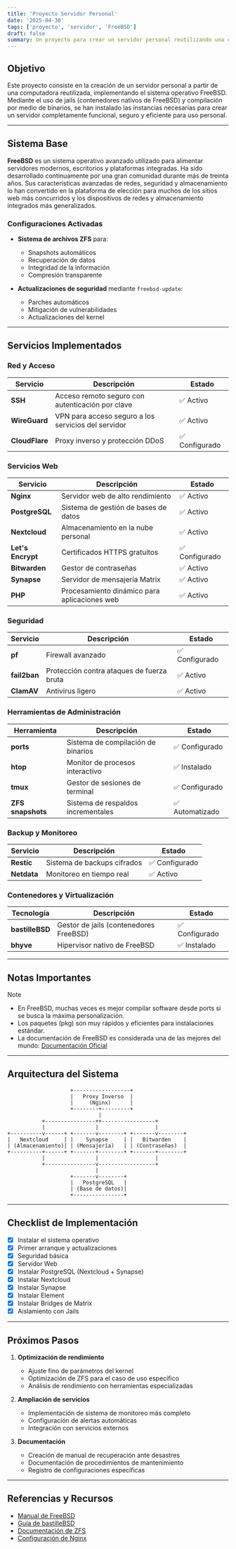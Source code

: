 ```yaml
---
title: 'Proyecto Servidor Personal'
date: '2025-04-30'
tags: ['proyecto', 'servidor', 'FreeBSD']
draft: false
summary: Un proyecto para crear un servidor personal reutilizando una computadora con FreeBSD, utilizando jails y binarios para una instalación segura y eficiente.
---
```


## Objetivo

Este proyecto consiste en la creación de un servidor personal a partir de una computadora reutilizada, implementando el sistema operativo FreeBSD. Mediante el uso de jails (contenedores nativos de FreeBSD) y compilación por medio de binarios, se han instalado las instancias necesarias para crear un servidor completamente funcional, seguro y eficiente para uso personal.

---

## Sistema Base

**FreeBSD** es un sistema operativo avanzado utilizado para alimentar servidores modernos, escritorios y plataformas integradas. Ha sido desarrollado continuamente por una gran comunidad durante más de treinta años. Sus características avanzadas de redes, seguridad y almacenamiento lo han convertido en la plataforma de elección para muchos de los sitios web más concurridos y los dispositivos de redes y almacenamiento integrados más generalizados.

### Configuraciones Activadas

- **Sistema de archivos ZFS** para:
  - Snapshots automáticos
  - Recuperación de datos
  - Integridad de la información
  - Compresión transparente

- **Actualizaciones de seguridad** mediante `freebsd-update`:
  - Parches automáticos
  - Mitigación de vulnerabilidades
  - Actualizaciones del kernel

---

## Servicios Implementados

### Red y Acceso

| Servicio | Descripción | Estado |
|----------|-------------|--------|
| **SSH** | Acceso remoto seguro con autenticación por clave | ✅ Activo |
| **WireGuard** | VPN para acceso seguro a los servicios del servidor | ✅ Activo |
| **CloudFlare** | Proxy inverso y protección DDoS | ✅ Configurado |

### Servicios Web

| Servicio | Descripción | Estado |
|----------|-------------|--------|
| **Nginx** | Servidor web de alto rendimiento | ✅ Activo |
| **PostgreSQL** | Sistema de gestión de bases de datos | ✅ Activo |
| **Nextcloud** | Almacenamiento en la nube personal | ✅ Activo |
| **Let's Encrypt** | Certificados HTTPS gratuitos | ✅ Configurado |
| **Bitwarden** | Gestor de contraseñas | ✅ Activo |
| **Synapse** | Servidor de mensajería Matrix | ✅ Activo |
| **PHP** | Procesamiento dinámico para aplicaciones web | ✅ Activo |

### Seguridad

| Servicio | Descripción | Estado |
|----------|-------------|--------|
| **pf** | Firewall avanzado | ✅ Configurado |
| **fail2ban** | Protección contra ataques de fuerza bruta | ✅ Activo |
| **ClamAV** | Antivirus ligero | ✅ Activo |

### Herramientas de Administración

| Herramienta | Descripción | Estado |
|-------------|-------------|--------|
| **ports** | Sistema de compilación de binarios | ✅ Configurado |
| **htop** | Monitor de procesos interactivo | ✅ Instalado |
| **tmux** | Gestor de sesiones de terminal | ✅ Configurado |
| **ZFS snapshots** | Sistema de respaldos incrementales | ✅ Automatizado |

### Backup y Monitoreo

| Servicio | Descripción | Estado |
|----------|-------------|--------|
| **Restic** | Sistema de backups cifrados | ✅ Configurado |
| **Netdata** | Monitoreo en tiempo real | ✅ Activo |

### Contenedores y Virtualización

| Tecnología | Descripción | Estado |
|------------|-------------|--------|
| **bastilleBSD** | Gestor de jails (contenedores FreeBSD) | ✅ Configurado |
| **bhyve** | Hipervisor nativo de FreeBSD | ✅ Instalado |

---

## Notas Importantes

> [!NOTE]
> - En FreeBSD, muchas veces es mejor compilar software desde ports si se busca la máxima personalización.
> - Los paquetes (pkg) son muy rápidos y eficientes para instalaciones estándar.
> - La documentación de FreeBSD es considerada una de las mejores del mundo: [Documentación Oficial](https://docs.freebsd.org/)

---

## Arquitectura del Sistema

```
                    +------------------+
                    |   Proxy Inverso  |
                    |     (Nginx)      |
                    +--------+---------+
                             |
           +----------------++-----------------+
           |                |                  |
+----------v------+ +-------v--------+ +-------v--------+
|   Nextcloud     | |    Synapse     | |   Bitwarden    |
| (Almacenamiento)| | (Mensajería)   | | (Contraseñas)  |
+----------+------+ +-------+--------+ +-------+--------+
           |                |                  |
           +----------------v------------------+
                            |
                    +-------v--------+
                    |   PostgreSQL   |
                    | (Base de datos)|
                    +----------------+
```

---

## Checklist de Implementación

- [x] Instalar el sistema operativo 
- [x] Primer arranque y actualizaciones 
- [x] Seguridad básica 
- [x] Servidor Web
- [x] Instalar PostgreSQL (Nextcloud + Synapse)
- [x] Instalar Nextcloud 
- [x] Instalar Synapse 
- [x] Instalar Element 
- [x] Instalar Bridges de Matrix 
- [x] Aislamiento con Jails 

---

## Próximos Pasos

1. **Optimización de rendimiento**
   - Ajuste fino de parámetros del kernel
   - Optimización de ZFS para el caso de uso específico
   - Análisis de rendimiento con herramientas especializadas

2. **Ampliación de servicios**
   - Implementación de sistema de monitoreo más completo
   - Configuración de alertas automáticas
   - Integración con servicios externos

3. **Documentación**
   - Creación de manual de recuperación ante desastres
   - Documentación de procedimientos de mantenimiento
   - Registro de configuraciones específicas

---

## Referencias y Recursos

- [Manual de FreeBSD](https://docs.freebsd.org/en/books/handbook/)
- [Guía de bastilleBSD](https://bastillebsd.org/getting-started/)
- [Documentación de ZFS](https://docs.freebsd.org/en/books/handbook/zfs/)
- [Configuración de Nginx](https://docs.nginx.com/nginx/admin-guide/)